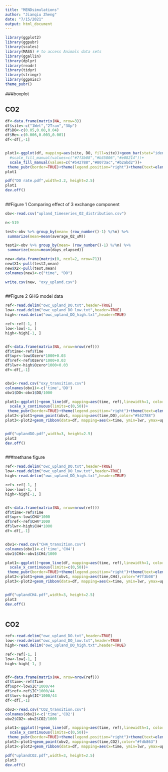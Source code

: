 ```yaml
---
title: "MENDsimulations"
author: "Jianqiu Zheng"
date: "7/15/2021"
output: html_document
---
```




```r
library(ggplot2)
library(ggpubr)
library(scales)
library(MASS) # to access Animals data sets
library(ggallin)
library(dplyr)
library(readr)
library(tidyr)
library(stringr)
library(ggpmisc)
theme_pubr()
```


###boxplot

## CO2
```r

df<-data.frame(matrix(NA, nrow=3))
df$site<-c("1Wet","2Tran","3Up")
df$DO<-c(0.05,0.08,0.04)
df$Me<-c(0.006,0.003,0.001)
df<-df[,-1]


plot1<-ggplot(df, mapping=aes(site, DO, fill=site))+geom_bar(stat="identity")+
  #scale_fill_manual(values=c("#7f3b08","#b35806","#e08214"))+
  scale_fill_manual(values=c("#542788","#8073ac","#b2abd2"))+
 theme_pubr(border=TRUE)+theme(legend.position="right")+theme(text=element_text(size=14))+xlab("Time (Day)")+ylab("DO consumption (mM day-1)")
plot1

pdf("DO rate.pdf",width=3.2, height=2.5)
plot1
dev.off()    
  
```






##Figure 1 Comparing effect of 3 exchange component

```r
obv<-read.csv("upland_timeseries_O2_distribution.csv")

n<-519

test<-obv %>% group_by(mean= (row_number()-1) %/%n) %>%
 summarize(mean=mean(average_O2_uM))

test2<-obv %>% group_by(mean= (row_number()-1) %/%n) %>%
 summarize(mean=mean(days_elapsed))

new<-data.frame(matrix(0, ncol=2, nrow=71))
new$X1<-pull(test2,mean)
new$X2<-pull(test,mean)
colnames(new)<-c("time", "DO")

write.csv(new, "oxy_upland.csv")  
  
```

##Figure 2 GHG model data

```r
ref<-read.delim("owc_upland_DO.txt",header=TRUE)
low<-read.delim("owc_upland_DO_low.txt",header=TRUE)
high<-read.delim("owc_upland_DO_high.txt",header=TRUE)

ref<-ref[-1, ]
low<-low[-1, ]
high<-high[-1, ]


df<-data.frame(matrix(NA, nrow=nrow(ref)))
df$time<-ref$Time
df$upr<-low$Ozero*1000+0.03
df$ref<-ref$Ozero*1000+0.03
df$lwr<-high$Ozero*1000+0.03
df<-df[,-1]


obv1<-read.csv("oxy_transition.csv")
colnames(obv1)<-c('time','DO')
obv1$DO<-obv1$DO/1000

plot1<-ggplot()+geom_line(df, mapping=aes(time, ref),linewidth=1, color="#8073ac")+ 
  scale_x_continuous(limits=c(0,50))+
 theme_pubr(border=TRUE)+theme(legend.position="right")+theme(text=element_text(size=14))+xlab("Time (Day)")+ylab("DO (mM)")
plot2<-plot1+geom_point(obv1, mapping=aes(time,DO),color="#542788")
plot3<-plot2+geom_ribbon(data=df, mapping=aes(x=time, ymin=lwr, ymax=upr), fill="#b2abd2", alpha=0.5)


pdf("uplandDO.pdf",width=3, height=2.5)
plot3
dev.off()  
  
```



###methane figure
```r
ref<-read.delim("owc_upland_DO.txt",header=TRUE)
low<-read.delim("owc_upland_DO_low.txt",header=TRUE)
high<-read.delim("owc_upland_DO_high.txt",header=TRUE)

ref<-ref[-1, ]
low<-low[-1, ]
high<-high[-1, ]


df<-data.frame(matrix(NA, nrow=nrow(ref)))
df$time<-ref$Time
df$upr<-low$CH4*1000
df$ref<-ref$CH4*1000
df$lwr<-high$CH4*1000
df<-df[,-1]


obv1<-read.csv("CH4_transition.csv")
colnames(obv1)<-c('time','CH4')
obv1$CH4<-obv1$CH4/1000

plot1<-ggplot()+geom_line(df, mapping=aes(time, ref),linewidth=1, color="#7f3b08")+ 
  scale_x_continuous(limits=c(0,50))+
 theme_pubr(border=TRUE)+theme(legend.position="right")+theme(text=element_text(size=14))+xlab("Time (Day)")+ylab("CH4 (mM)")
plot2<-plot1+geom_point(obv1, mapping=aes(time,CH4),color="#7f3b08")
plot3<-plot2+geom_ribbon(data=df, mapping=aes(x=time, ymin=lwr, ymax=upr), fill="#7f3b08", alpha=0.3)


pdf("uplandCH4.pdf",width=3, height=2.5)
plot3
dev.off()  
  
```


## CO2
```r
ref<-read.delim("owc_upland_DO.txt",header=TRUE)
low<-read.delim("owc_upland_DO_low.txt",header=TRUE)
high<-read.delim("owc_upland_DO_high.txt",header=TRUE)

ref<-ref[-1, ]
low<-low[-1, ]
high<-high[-1, ]


df<-data.frame(matrix(NA, nrow=nrow(ref)))
df$time<-ref$Time
df$upr<-low$IC*1000/44
df$ref<-ref$IC*1000/44
df$lwr<-high$IC*1000/44
df<-df[,-1]

obv2<-read.csv("CO2_transition.csv")
colnames(obv2)<-c('time','CO2')
obv2$CO2<-obv2$CO2/1000

plot1<-ggplot()+geom_line(df, mapping=aes(time, ref),linewidth=1, color="#fdb863")+ 
  scale_x_continuous(limits=c(0,50))+
 theme_pubr(border=TRUE)+theme(legend.position="right")+theme(text=element_text(size=14))+xlab("Time (Day)")+ylab("CO2(mM)")
plot2<-plot1+geom_point(obv2, mapping=aes(time,CO2),color="#fdb863")
plot3<-plot2+geom_ribbon(data=df, mapping=aes(x=time, ymin=lwr, ymax=upr), fill="#fdb863", alpha=0.5)

pdf("uplandCO2.pdf",width=3, height=2.5)
plot3
dev.off()    
  
```



